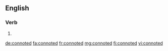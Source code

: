 ==English==

===Verb===
{{head|en}}

# {{en-past of|connote}}

[[de:connoted]]
[[fa:connoted]]
[[fr:connoted]]
[[mg:connoted]]
[[fi:connoted]]
[[vi:connoted]]